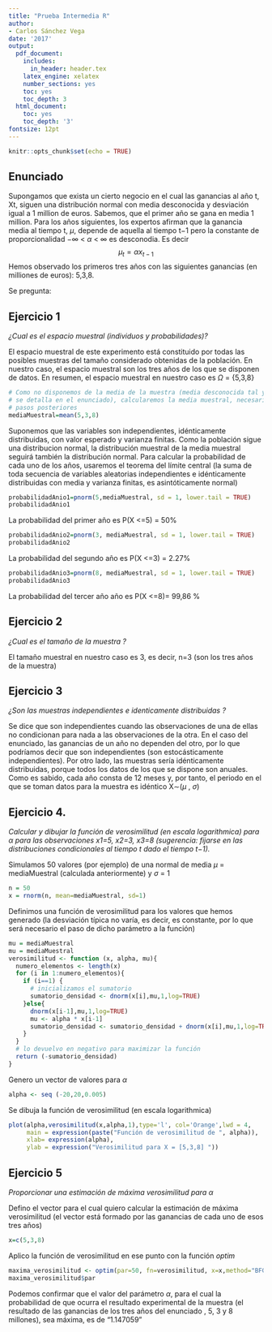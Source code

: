 ```yaml
---
title: "Prueba Intermedia R"
author:
- Carlos Sánchez Vega
date: '2017'
output:
  pdf_document:
    includes:
      in_header: header.tex
    latex_engine: xelatex
    number_sections: yes
    toc: yes
    toc_depth: 3
  html_document:
    toc: yes
    toc_depth: '3'
fontsize: 12pt
---
```


```r
knitr::opts_chunk$set(echo = TRUE)
```

## Enunciado

Supongamos que exista un cierto negocio en el cual las ganancias al año t, Xt, siguen una distribución normal con media desconocida y desviación igual a 1 million de euros. Sabemos, que el primer año se gana en media 1 million. Para los años siguientes, los expertos afirman que la ganancia media al tiempo t, $\mu$, depende de aquella al tiempo t−1 pero la constante de proporcionalidad −$\infty$ < $\alpha$ < $\infty$ es desconodia. Es decir $$\mu_t=\alpha x_{t-1}$$ 
Hemos observado los primeros tres años con las siguientes ganancias (en milliones de euros): 5,3,8.

Se pregunta:

## Ejercicio 1 
*¿Cual es el espacio muestral (individuos y probabilidades)?*

El espacio muestral de este experimento está constituido por todas las posibles muestras del tamaño considerado obtenidas de la población. En nuestro caso, el espacio muestral son los tres años de los que se disponen de datos. En resumen, el espacio muestral en nuestro caso es  $\Omega$ = {5,3,8}



```r
# Como no disponemos de la media de la muestra (media desconocida tal y como
# se detalla en el enunciado), calcularemos la media muestral, necesaria para 
# pasos posteriores
mediaMuestral=mean(5,3,8)
```

Suponemos que las variables son independientes, idénticamente distribuidas, con valor esperado y varianza finitas.  Como la población sigue una distribucion normal, la distribución muestral de la media muestral seguirá también la distribución normal. Para calcular la probabilidad de cada uno de los años, usaremos el teorema del límite central (la suma de toda secuencia de variables aleatorias independientes e idénticamente distribuidas con media y varianza finitas, es asintóticamente normal)  

```r
probabilidadAnio1=pnorm(5,mediaMuestral, sd = 1, lower.tail = TRUE)
probabilidadAnio1
```
La probabilidad del primer año es P(X <=5) = 50%  



```r
probabilidadAnio2=pnorm(3, mediaMuestral, sd = 1, lower.tail = TRUE)
probabilidadAnio2
```
La probabilidad del segundo año es P(X <=3) = 2.27% 



```r
probabilidadAnio3=pnorm(8, mediaMuestral, sd = 1, lower.tail = TRUE)
probabilidadAnio3
```
La probabilidad del tercer año año es P(X <=8)= 99,86 % 




## Ejercicio 2
*¿Cual es el tamaño de la muestra ?*

El tamaño muestral en nuestro caso es 3, es decir, n=3 (son los tres años de la muestra)


## Ejercicio 3
*¿Son las muestras independientes e identicamente distribuidas ?*

Se dice que son independientes cuando las observaciones de una de ellas no condicionan para nada a las observaciones de la otra. En el caso del enunciado, las ganancias de un año no dependen del otro, por lo que podríamos decir que son independientes (son estocásticamente independientes). Por otro lado, las muestras sería idénticamente distribuidas, porque todos los datos de los que se dispone son anuales. Como es sabido, cada año consta de 12 meses y, por tanto, el periodo en el que se toman datos para la muestra es idéntico X$\sim$($\mu$ , $\sigma$)

## Ejercicio  4.
*Calcular y dibujar la función de verosimilitud (en escala logarithmica) para $\alpha$ para las observaciones x1=5, x2=3, x3=8 (sugerencia: fijarse en las distribuciones condicionales al tiempo t dado el tiempo t−1).*

Simulamos 50 valores (por ejemplo) de una normal de media $\mu$ = mediaMuestral (calculada anteriormente) y $\sigma$ = 1
```r
n = 50
x = rnorm(n, mean=mediaMuestral, sd=1)
```

Definimos una función de verosimilitud para los valores que hemos generado (la desviación típica no varía, es decir, es constante, por lo que será necesario el paso de dicho parámetro a la función)
\newpage

```r
mu = mediaMuestral
mu = mediaMuestral
verosimilitud <- function (x, alpha, mu){
  numero_elementos <- length(x)
  for (i in 1:numero_elementos){
    if (i==1) {
      # inicializamos el sumatorio
      sumatorio_densidad <- dnorm(x[i],mu,1,log=TRUE)
    }else{
      dnorm(x[i-1],mu,1,log=TRUE)
      mu <- alpha * x[i-1]
      sumatorio_densidad <- sumatorio_densidad + dnorm(x[i],mu,1,log=TRUE)      
    }
  }
  # lo devuelvo en negativo para maximizar la función
  return (-sumatorio_densidad)
}
```


Genero un vector de valores para $\alpha$ 

```r
alpha <- seq (-20,20,0.005)
```

\newpage

Se dibuja la función de verosimilitud (en escala logarithmica)


```r
plot(alpha,verosimilitud(x,alpha,1),type='l', col='Orange',lwd = 4,
     main = expression(paste("Función de verosimilitud de ", alpha)),
     xlab= expression(alpha),
     ylab = expression("Verosimilitud para X = [5,3,8] "))
```




## Ejercicio 5
*Proporcionar una estimación de máxima verosimilitud para α*

Defino el vector para el cual quiero calcular la estimación de máxima verosimilitud
(el vector está formado por las ganancias de cada uno de esos tres años)
```r
x=c(5,3,8)
```


Aplico la función de verosimilitud en ese punto con la función *optim*
```r
maxima_verosimilitud <- optim(par=50, fn=verosimilitud, x=x,method="BFGS",mu=mediaMuestral, hessian=T)
maxima_verosimilitud$par
```
Podemos confirmar que el valor del parámetro $\alpha$, para el cual la probabilidad de que ocurra el resultado experimental de la muestra (el resultado de las ganancias de los tres años del enunciado , 5, 3 y 8 millones), sea máxima, es de "1.147059"